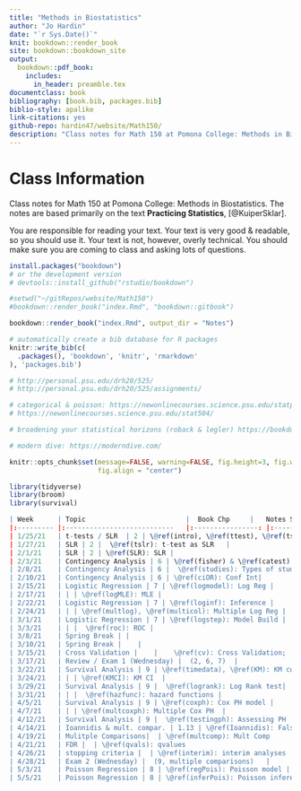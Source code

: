 ```yaml
--- 
title: "Methods in Biostatistics"
author: "Jo Hardin"
date: "`r Sys.Date()`"
knit: bookdown::render_book
site: bookdown::bookdown_site
output:
  bookdown::pdf_book:
    includes:
      in_header: preamble.tex
documentclass: book
bibliography: [book.bib, packages.bib]
biblio-style: apalike
link-citations: yes
github-repo: hardin47/website/Math150/
description: "Class notes for Math 150 at Pomona College: Methods in Biostatistics.  The notes are based primarily on the text Practicing Statistics, Kuiper and Sklar"
---
```



# Class Information {-}

Class notes for Math 150 at Pomona College: Methods in Biostatistics.  The notes are based primarily on the text **Practicing Statistics**, [@KuiperSklar].


You are responsible for reading your text.  Your text is very good & readable, so you should use it.  Your text is not, however, overly technical.  You should make sure you are coming to class and asking lots of questions.

```r
install.packages("bookdown")
# or the development version
# devtools::install_github("rstudio/bookdown")

#setwd("~/gitRepos/website/Math150")
#bookdown::render_book("index.Rmd", "bookdown::gitbook")

bookdown::render_book("index.Rmd", output_dir = "Notes")
```


```r
# automatically create a bib database for R packages
knitr::write_bib(c(
  .packages(), 'bookdown', 'knitr', 'rmarkdown'
), 'packages.bib')
```



```r
# http://personal.psu.edu/drh20/525/
# http://personal.psu.edu/drh20/525/assignments/

# categorical & poisson: https://newonlinecourses.science.psu.edu/statprogram/stat504
# https://newonlinecourses.science.psu.edu/stat504/

# broadening your statistical horizons (roback & legler) https://bookdown.org/roback/bookdown-bysh/

# modern dive: https://moderndive.com/

```


```r
knitr::opts_chunk$set(message=FALSE, warning=FALSE, fig.height=3, fig.width=5, 
                      fig.align = "center")

library(tidyverse)
library(broom)
library(survival)
```

```r

| Week    	| Topic                      	|  Book Chp   	|   Notes Section |
|:---------	|:---------------------------	|:----------------:	|:----------------	|
| 1/25/21 	| t-tests / SLR  | 2 | \@ref(intro), \@ref(ttest), \@ref(tslr): t-test |
| 1/27/21 	| SLR | 2 |  \@ref(tslr): t-test as SLR   |
| 2/1/21 	| SLR | 2 | \@ref(SLR): SLR |
| 2/3/21  	| Contingency Analysis | 6 | \@ref(fisher) & \@ref(catest): Fisher's Exact Test |
| 2/8/21 	| Contingency Analysis | 6 |  \@ref(studies): Types of studies; \@ref(catest): RR and OR
| 2/10/21 	| Contingency Analysis | 6 | \@ref(ciOR): Conf Int|
| 2/15/21 	| Logistic Regression | 7 | \@ref(logmodel): Log Reg |
| 2/17/21 	| | | \@ref(logMLE): MLE |
| 2/22/21 	| Logistic Regression | 7 | \@ref(loginf): Inference |
| 2/24/21 	| | | \@ref(multlog), \@ref(multicol): Multiple Log Reg |
| 3/1/21  	| Logistic Regression | 7 | \@ref(logstep): Model Build |
| 3/3/21  	| | |  \@ref(roc): ROC | 
| 3/8/21 	| Spring Break | |
| 3/10/21 	| Spring Break |  	|
| 3/15/21 	| Cross Validation |    |    \@ref(cv): Cross Validation; |
| 3/17/21 	| Review / Exam 1 (Wednesday) |  (2, 6, 7) 	|
| 3/22/21 	| Survival Analysis | 9 | \@ref(timedata), \@ref(KM): KM curves |
| 3/24/21 	| | | \@ref(KMCI): KM CI  |
| 3/29/21  	| Survival Analysis | 9 |  \@ref(logrank): Log Rank test|
| 3/31/21  	| | |  \@ref(hazfunc): hazard functions |
| 4/5/21  	| Survival Analysis | 9 | \@ref(coxph): Cox PH model |
| 4/7/21  	| | | \@ref(multcoxph): Multiple Cox PH  |
| 4/12/21 	| Survival Analysis | 9 |  \@ref(testingph): Assessing PH |
| 4/14/21 	| Ioannidis & mult. compar. | 1.13 | \@ref(Ioannidis): False Published
| 4/19/21 	| Mulitple Comparisons|  | \@ref(multcomp): Mult Comp
| 4/21/21 	| FDR |  | \@ref(qvals): qvalues
| 4/26/21 	| stopping criteria |  | \@ref(interim): interim analyses
| 4/28/21 	| Exam 2 (Wednesday) |  (9, multiple comparisons) 	|
| 5/3/21 	| Poisson Regression | 8 | \@ref(regPois): Poisson model |  
| 5/5/21  	| Poisson Regression | 8 | \@ref(inferPois): Poisson inference |
```
